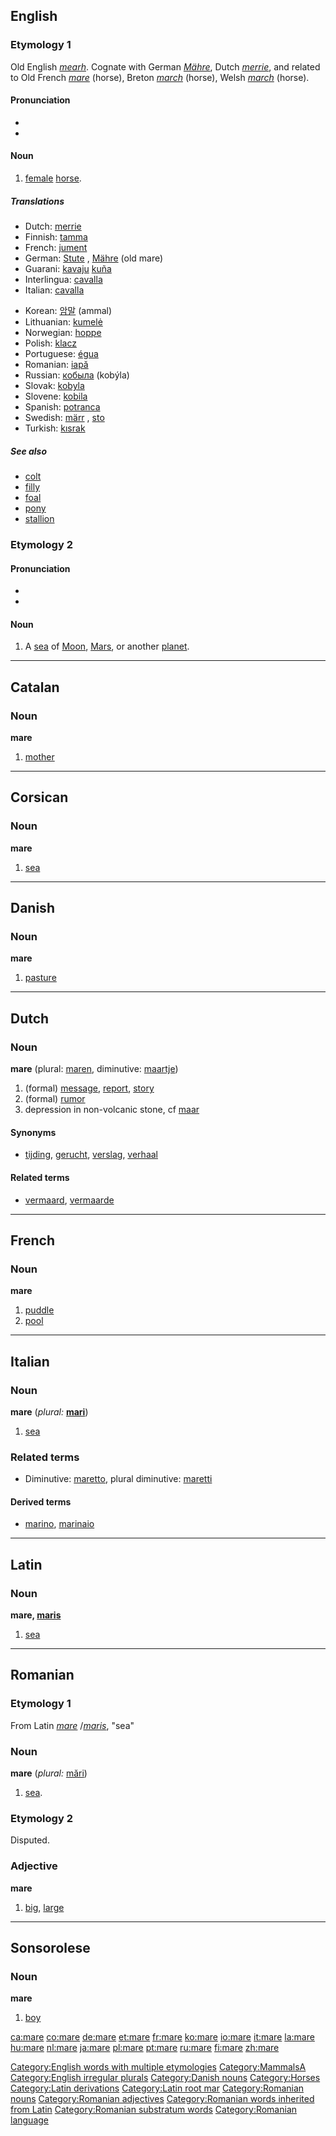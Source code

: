 ==English==
[[Category:English words with multiple etymologies]]
===Etymology 1===
Old English ''[[mearh]]''. Cognate with German ''[[Mähre]]'', Dutch ''[[merrie]]'', and related to Old French ''[[mare#Old French|mare]]'' (horse), Breton ''[[march#Breton|march]]'' (horse), Welsh ''[[march#Welsh|march]]'' (horse).

====Pronunciation====
*{{SAMPA|/mE@/}}
*{{IPA|/'mɛəɻ/}}

====Noun====
{{en-noun|mare|mares}}
#[[Category:Mammals]]A [[female]] [[horse]].

=====Translations=====
{{top}}
*Dutch: [[merrie]] {{f}}
*Finnish: [[tamma]]
*French: [[jument]] {{f}}
*German: [[Stute]] {{f}}, [[Mähre]] {{f}} (old mare)
*Guarani: [[kavaju]] [[kuña]] {{f}}
*Interlingua: [[cavalla]] {{f}}
*Italian: [[cavalla]] {{f}}
{{mid}}
*Korean: [[암말]] (ammal) 
*Lithuanian: [[kumelė]] {{f}}
*Norwegian: [[hoppe]] {{f}}
*Polish: [[klacz]] {{f}}
*Portuguese: [[égua]] {{f}}
*Romanian: [[iapă]] {{f}}
*Russian: [[кобыла]] (kobýla) {{f}}
*Slovak: [[kobyla#Slovak|kobyla]] {{f}}
*Slovene: [[kobila]] {{f}}
*Spanish: [[potranca]] {{f}}
*Swedish: [[märr]] {{c}}, [[sto]] {{n}}
*Turkish: [[kısrak]]
{{bottom}}

=====See also=====
*[[colt]]
*[[filly]]
*[[foal]]
*[[pony]]
*[[stallion]]

===Etymology 2===
====Pronunciation====
*{{SAMPA|/mA:reI/}}
*{{IPA|/'marɛ/}}

====Noun====
[[Category:English irregular plurals]]
{{en-noun|mare|maria}}

#A [[sea]] of [[Moon]], [[Mars]], or another [[planet]].


----

==Catalan==
===Noun===
'''mare''' {{f}}

# [[mother]]


----

==Corsican==
===Noun===
'''mare''' {{m}}

# [[sea]]


----

==Danish==

===Noun===
'''mare'''

#[[pasture]]

[[Category:Danish nouns]]


----

==Dutch==
===Noun===
'''mare''' {{f}} (plural: [[maren]], diminutive: [[maartje]])

# (formal) [[message]], [[report]], [[story]]
# (formal) [[rumor]]
# depression in non-volcanic stone, cf [[maar]]

====Synonyms====
*[[tijding]], [[gerucht]], [[verslag]], [[verhaal]]

====Related terms====
*[[vermaard]], [[vermaarde]]


----

==French==
===Noun===
'''mare''' {{f}}

# [[puddle]]
# [[pool]]

----

==Italian==
===Noun===
'''mare''' {{m}} (''plural:'' '''[[mari]]''')

# [[sea]]

===Related terms===
*Diminutive: [[maretto]], plural diminutive: [[maretti]]

====Derived terms====
*[[marino]], [[marinaio]]

----

==Latin==
===Noun===
'''mare, [[Wiktionary Appendix:Latin third declension|maris]]''' {{n}}
# [[sea]]

----

==Romanian==
===Etymology 1===
From Latin ''[[mare]]'' /''[[maris]]'', "sea"
===Noun===
'''mare''' {{f}} (''plural:'' [[mări]])

# [[sea]].
===Etymology 2===
Disputed.

===Adjective===
'''mare'''

# [[big]], [[large]]

----

==Sonsorolese==
===Noun===
'''mare'''

# [[boy]]

[[Category:Horses]]
[[Category:Latin derivations]]
[[Category:Latin root mar]]
[[Category:Romanian nouns]]
[[Category:Romanian adjectives]]
[[Category:Romanian words inherited from Latin]]
[[Category:Romanian substratum words]]
[[Category:Romanian language]]

[[ca:mare]]
[[co:mare]]
[[de:mare]]
[[et:mare]]
[[fr:mare]]
[[ko:mare]]
[[io:mare]]
[[it:mare]]
[[la:mare]]
[[hu:mare]]
[[nl:mare]]
[[ja:mare]]
[[pl:mare]]
[[pt:mare]]
[[ru:mare]]
[[fi:mare]]
[[zh:mare]]